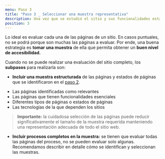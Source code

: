 ```yaml
---
menu: Paso 3
title: "Paso 3 _ Seleccionar una muestra representativa"
description: Una vez que se estudió el sitio y sus funcionalidades estamos en condiciones de seleccionar una muestra de sus páginas internas que sea representativa para ser auditada.
position: 3
---
```


Lo ideal es evaluar cada una de las páginas de un sitio. En casos puntuales, no se podrá porque son muchas las páginas a evaluar. Por ende, una buena estrategia es **tomar una muestra** de ella que permita obtener un **buen nivel de accesibilidad.**

Cuando no se puede realizar una evaluación del sitio completo, los **subpasos** para realizarla son:

  * **Incluir una muestra estructurada** de las páginas y estados de páginas que se identificaron en el [paso 2](https://gcba.github.io/estandares/pautas/accesibilidad/metodologia/explorar_el_sitio/).
  
   - Las páginas identificadas como relevantes
   - Las páginas que tienen funcionalidades esenciales
   - Diferentes tipos de páginas o estados de páginas
   - Las tecnologías de la que dependen los sitios

 > **Importante:** la cuidadosa selección de las páginas puede reducir significativamente el tamaño de la muestra requerida manteniendo una representación adecuada de todo el sitio web.

  * **Incluir procesos completos en la muestra:** se tienen que evaluar todas las páginas del proceso, no se pueden evaluar solo algunas. Recomendamos describir en detalle cómo se identifican y seleccionan las muestras.
  
  
  
  
